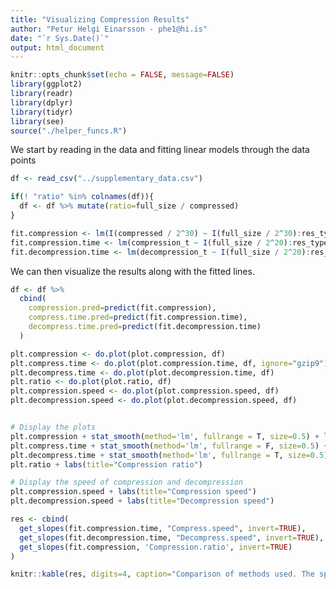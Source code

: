 ```yaml
---
title: "Visualizing Compression Results"
author: "Petur Helgi Einarsson - phe1@hi.is"
date: "`r Sys.Date()`"
output: html_document
---
```


```r
knitr::opts_chunk$set(echo = FALSE, message=FALSE)
library(ggplot2)
library(readr)
library(dplyr)
library(tidyr)
library(see)
source("./helper_funcs.R")
```

We start by reading in the data and fitting linear models through the data points

```r
df <- read_csv("../supplementary_data.csv")

if(! "ratio" %in% colnames(df)){
  df <- df %>% mutate(ratio=full_size / compressed)
}

fit.compression <- lm(I(compressed / 2^30) ~ I(full_size / 2^30):res_type + 0, df)
fit.compression.time <- lm(compression_t ~ I(full_size / 2^20):res_type + 0, df)
fit.decompression.time <- lm(decompression_t ~ I(full_size / 2^20):res_type + 0, df)
```

We can then visualize the results along with the fitted lines.
```r

df <- df %>%
  cbind(
    compression.pred=predict(fit.compression),
    compress.time.pred=predict(fit.compression.time),
    decompress.time.pred=predict(fit.decompression.time)
  )

plt.compression <- do.plot(plot.compression, df)
plt.compress.time <- do.plot(plot.compression.time, df, ignore="gzip9")
plt.decompress.time <- do.plot(plot.decompression.time, df)
plt.ratio <- do.plot(plot.ratio, df)
plt.compression.speed <- do.plot(plot.compression.speed, df)
plt.decompression.speed <- do.plot(plot.decompression.speed, df)


# Display the plots
plt.compression + stat_smooth(method='lm', fullrange = T, size=0.5) + labs(title="Compression")
plt.compress.time + stat_smooth(method='lm', fullrange = F, size=0.5) + labs(title="Compression time")
plt.decompress.time + stat_smooth(method='lm', fullrange = T, size=0.5)+  labs(title="Decompression time")
plt.ratio + labs(title="Compression ratio")

# Display the speed of compression and decompression
plt.compression.speed + labs(title="Compression speed")
plt.decompression.speed + labs(title="Decompression speed")
```

```r
res <- cbind(
  get_slopes(fit.compression.time, "Compress.speed", invert=TRUE),
  get_slopes(fit.decompression.time, "Decompress.speed", invert=TRUE),
  get_slopes(fit.compression, 'Compression.ratio', invert=TRUE)
)

knitr::kable(res, digits=4, caption="Comparison of methods used. The speed columns are measured in MB/s.")
```

